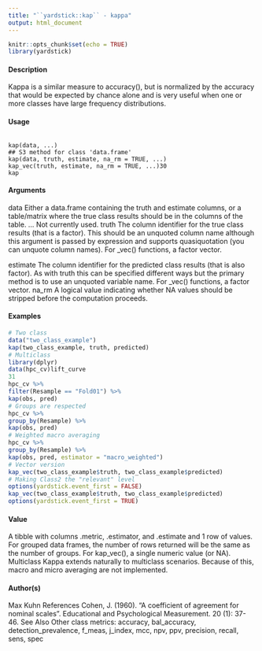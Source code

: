 ```yaml
---
title: "``yardstick::kap`` - kappa"
output: html_document
---
```


```r
knitr::opts_chunk$set(echo = TRUE)
library(yardstick)
```

#### Description

Kappa is a similar measure to accuracy(), but is normalized by the accuracy that would be expected by chance alone and is very useful when one or more classes have large frequency distributions.

#### Usage

<pre><code>
kap(data, ...)
## S3 method for class 'data.frame'
kap(data, truth, estimate, na_rm = TRUE, ...)
kap_vec(truth, estimate, na_rm = TRUE, ...)30
kap
</code></pre>


#### Arguments

data Either a data.frame containing the truth and estimate columns, or a table/matrix where the true class results should be in the columns of the table.
... Not currently used.
truth The column identifier for the true class results (that is a factor). This should be an unquoted column name although this argument is passed by expression and
supports quasiquotation (you can unquote column names). For _vec() functions, a factor vector.

estimate The column identifier for the predicted class results (that is also factor). As with truth this can be specified different ways but the primary method is to use an unquoted variable name. For _vec() functions, a factor vector.
na_rm A logical value indicating whether NA values should be stripped before the computation proceeds.


#### Examples
```r
# Two class
data("two_class_example")
kap(two_class_example, truth, predicted)
# Multiclass
library(dplyr)
data(hpc_cv)lift_curve
31
hpc_cv %>%
filter(Resample == "Fold01") %>%
kap(obs, pred)
# Groups are respected
hpc_cv %>%
group_by(Resample) %>%
kap(obs, pred)
# Weighted macro averaging
hpc_cv %>%
group_by(Resample) %>%
kap(obs, pred, estimator = "macro_weighted")
# Vector version
kap_vec(two_class_example$truth, two_class_example$predicted)
# Making Class2 the "relevant" level
options(yardstick.event_first = FALSE)
kap_vec(two_class_example$truth, two_class_example$predicted)
options(yardstick.event_first = TRUE)
```

#### Value
A tibble with columns .metric, .estimator, and .estimate and 1 row of values.
For grouped data frames, the number of rows returned will be the same as the number of groups.
For kap_vec(), a single numeric value (or NA).
Multiclass
Kappa extends naturally to multiclass scenarios. Because of this, macro and micro averaging are
not implemented.

#### Author(s)
Max Kuhn
References
Cohen, J. (1960). "A coefficient of agreement for nominal scales". Educational and Psychological
Measurement. 20 (1): 37-46.
See Also
Other class metrics: accuracy, bal_accuracy, detection_prevalence, f_meas, j_index, mcc,
npv, ppv, precision, recall, sens, spec